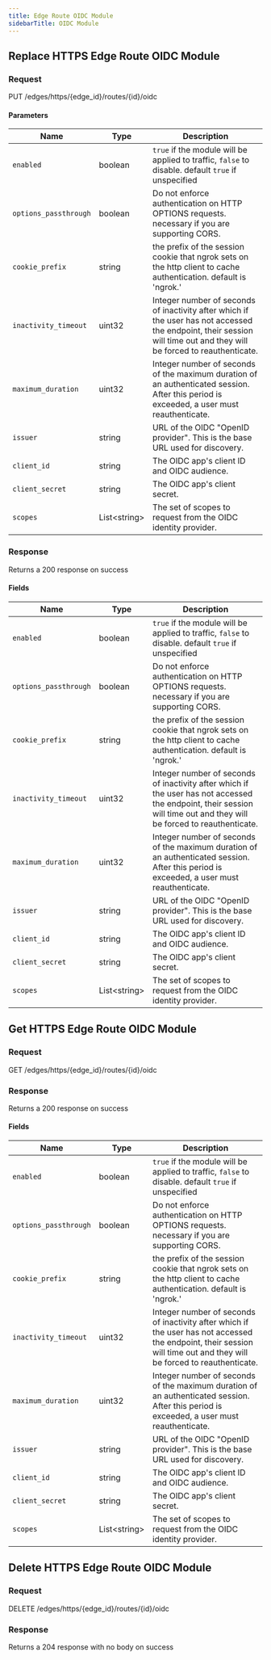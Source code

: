 ```yaml
---
title: Edge Route OIDC Module
sidebarTitle: OIDC Module
---
```




## Replace HTTPS Edge Route OIDC Module

### Request

PUT /edges/https/\{edge_id\}/routes/\{id\}/oidc

<EdgeRouteOIDCModuleReplaceRequest />

#### Parameters

| Name                  | Type               | Description                                                                                                                                                           |
| --------------------- | ------------------ | --------------------------------------------------------------------------------------------------------------------------------------------------------------------- |
| `enabled`             | boolean            | `true` if the module will be applied to traffic, `false` to disable. default `true` if unspecified                                                                    |
| `options_passthrough` | boolean            | Do not enforce authentication on HTTP OPTIONS requests. necessary if you are supporting CORS.                                                                         |
| `cookie_prefix`       | string             | the prefix of the session cookie that ngrok sets on the http client to cache authentication. default is 'ngrok.'                                                      |
| `inactivity_timeout`  | uint32             | Integer number of seconds of inactivity after which if the user has not accessed the endpoint, their session will time out and they will be forced to reauthenticate. |
| `maximum_duration`    | uint32             | Integer number of seconds of the maximum duration of an authenticated session. After this period is exceeded, a user must reauthenticate.                             |
| `issuer`              | string             | URL of the OIDC "OpenID provider". This is the base URL used for discovery.                                                                                           |
| `client_id`           | string             | The OIDC app's client ID and OIDC audience.                                                                                                                           |
| `client_secret`       | string             | The OIDC app's client secret.                                                                                                                                         |
| `scopes`              | List&lt;string&gt; | The set of scopes to request from the OIDC identity provider.                                                                                                         |

### Response

Returns a 200 response on success

<EdgeRouteOIDCModuleReplaceResponse />

#### Fields

| Name                  | Type               | Description                                                                                                                                                           |
| --------------------- | ------------------ | --------------------------------------------------------------------------------------------------------------------------------------------------------------------- |
| `enabled`             | boolean            | `true` if the module will be applied to traffic, `false` to disable. default `true` if unspecified                                                                    |
| `options_passthrough` | boolean            | Do not enforce authentication on HTTP OPTIONS requests. necessary if you are supporting CORS.                                                                         |
| `cookie_prefix`       | string             | the prefix of the session cookie that ngrok sets on the http client to cache authentication. default is 'ngrok.'                                                      |
| `inactivity_timeout`  | uint32             | Integer number of seconds of inactivity after which if the user has not accessed the endpoint, their session will time out and they will be forced to reauthenticate. |
| `maximum_duration`    | uint32             | Integer number of seconds of the maximum duration of an authenticated session. After this period is exceeded, a user must reauthenticate.                             |
| `issuer`              | string             | URL of the OIDC "OpenID provider". This is the base URL used for discovery.                                                                                           |
| `client_id`           | string             | The OIDC app's client ID and OIDC audience.                                                                                                                           |
| `client_secret`       | string             | The OIDC app's client secret.                                                                                                                                         |
| `scopes`              | List&lt;string&gt; | The set of scopes to request from the OIDC identity provider.                                                                                                         |

## Get HTTPS Edge Route OIDC Module

### Request

GET /edges/https/\{edge_id\}/routes/\{id\}/oidc

<EdgeRouteOIDCModuleGetRequest />

### Response

Returns a 200 response on success

<EdgeRouteOIDCModuleGetResponse />

#### Fields

| Name                  | Type               | Description                                                                                                                                                           |
| --------------------- | ------------------ | --------------------------------------------------------------------------------------------------------------------------------------------------------------------- |
| `enabled`             | boolean            | `true` if the module will be applied to traffic, `false` to disable. default `true` if unspecified                                                                    |
| `options_passthrough` | boolean            | Do not enforce authentication on HTTP OPTIONS requests. necessary if you are supporting CORS.                                                                         |
| `cookie_prefix`       | string             | the prefix of the session cookie that ngrok sets on the http client to cache authentication. default is 'ngrok.'                                                      |
| `inactivity_timeout`  | uint32             | Integer number of seconds of inactivity after which if the user has not accessed the endpoint, their session will time out and they will be forced to reauthenticate. |
| `maximum_duration`    | uint32             | Integer number of seconds of the maximum duration of an authenticated session. After this period is exceeded, a user must reauthenticate.                             |
| `issuer`              | string             | URL of the OIDC "OpenID provider". This is the base URL used for discovery.                                                                                           |
| `client_id`           | string             | The OIDC app's client ID and OIDC audience.                                                                                                                           |
| `client_secret`       | string             | The OIDC app's client secret.                                                                                                                                         |
| `scopes`              | List&lt;string&gt; | The set of scopes to request from the OIDC identity provider.                                                                                                         |

## Delete HTTPS Edge Route OIDC Module

### Request

DELETE /edges/https/\{edge_id\}/routes/\{id\}/oidc

<EdgeRouteOIDCModuleDeleteRequest />

### Response

Returns a 204 response with no body on success
